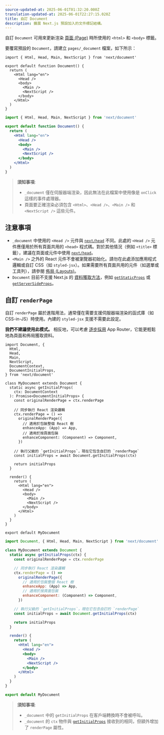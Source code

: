 ```yaml
---
source-updated-at: 2025-06-01T01:32:20.000Z
translation-updated-at: 2025-06-01T22:27:15.028Z
title: 自訂 Document
description: 擴展 Next.js 預設加入的文件標記結構。
---
```


自訂 `Document` 可用來更新渲染 [頁面 (Page)](/docs/pages/building-your-application/routing/pages-and-layouts) 時所使用的 `<html>` 和 `<body>` 標籤。

要覆寫預設的 `Document`，請建立 `pages/_document` 檔案，如下所示：

```tsx filename="pages/_document.tsx" switcher
import { Html, Head, Main, NextScript } from 'next/document'

export default function Document() {
  return (
    <Html lang="en">
      <Head />
      <body>
        <Main />
        <NextScript />
      </body>
    </Html>
  )
}
```

```jsx filename="pages/_document.jsx" switcher
import { Html, Head, Main, NextScript } from 'next/document'

export default function Document() {
  return (
    <Html lang="en">
      <Head />
      <body>
        <Main />
        <NextScript />
      </body>
    </Html>
  )
}
```

> **須知事項**:
>
> - `_document` 僅在伺服器端渲染，因此無法在此檔案中使用像是 `onClick` 這樣的事件處理器。
> - 頁面要正確渲染必須包含 `<Html>`、`<Head />`、`<Main />` 和 `<NextScript />` 這些元件。

## 注意事項

- `_document` 中使用的 `<Head />` 元件與 [`next/head`](/docs/pages/api-reference/components/head) 不同。此處的 `<Head />` 元件應僅用於所有頁面共用的 `<head>` 程式碼。對於其他情況（例如 `<title>` 標籤），建議在頁面或元件中使用 [`next/head`](/docs/pages/api-reference/components/head)。
- `<Main />` 之外的 React 元件不會被瀏覽器初始化。請勿在此處添加應用程式邏輯或自訂 CSS（如 `styled-jsx`）。如果需要所有頁面共用的元件（如選單或工具列），請參閱 [佈局 (Layouts)](/docs/pages/building-your-application/routing/pages-and-layouts#layout-pattern)。
- `Document` 目前不支援 Next.js 的 [資料獲取方法](/docs/pages/building-your-application/data-fetching)，例如 [`getStaticProps`](/docs/pages/building-your-application/data-fetching/get-static-props) 或 [`getServerSideProps`](/docs/pages/building-your-application/data-fetching/get-server-side-props)。

## 自訂 `renderPage`

自訂 `renderPage` 屬於進階用法，通常僅在需要支援伺服器端渲染的函式庫（如 CSS-in-JS）時使用。內建的 `styled-jsx` 支援不需要此設定。

**我們不建議使用此模式。** 相反地，可以考慮 [逐步採用](/docs/app/guides/migrating/app-router-migration) App Router，它能更輕鬆地為頁面和佈局獲取資料。

```tsx filename="pages/_document.tsx" switcher
import Document, {
  Html,
  Head,
  Main,
  NextScript,
  DocumentContext,
  DocumentInitialProps,
} from 'next/document'

class MyDocument extends Document {
  static async getInitialProps(
    ctx: DocumentContext
  ): Promise<DocumentInitialProps> {
    const originalRenderPage = ctx.renderPage

    // 同步執行 React 渲染邏輯
    ctx.renderPage = () =>
      originalRenderPage({
        // 適用於包裝整個 React 樹
        enhanceApp: (App) => App,
        // 適用於按頁面包裝
        enhanceComponent: (Component) => Component,
      })

    // 執行父級的 `getInitialProps`，現在它包含自訂的 `renderPage`
    const initialProps = await Document.getInitialProps(ctx)

    return initialProps
  }

  render() {
    return (
      <Html lang="en">
        <Head />
        <body>
          <Main />
          <NextScript />
        </body>
      </Html>
    )
  }
}

export default MyDocument
```

```jsx filename="pages/_document.jsx" switcher
import Document, { Html, Head, Main, NextScript } from 'next/document'

class MyDocument extends Document {
  static async getInitialProps(ctx) {
    const originalRenderPage = ctx.renderPage

    // 同步執行 React 渲染邏輯
    ctx.renderPage = () =>
      originalRenderPage({
        // 適用於包裝整個 React 樹
        enhanceApp: (App) => App,
        // 適用於按頁面包裝
        enhanceComponent: (Component) => Component,
      })

    // 執行父級的 `getInitialProps`，現在它包含自訂的 `renderPage`
    const initialProps = await Document.getInitialProps(ctx)

    return initialProps
  }

  render() {
    return (
      <Html lang="en">
        <Head />
        <body>
          <Main />
          <NextScript />
        </body>
      </Html>
    )
  }
}

export default MyDocument
```

> **須知事項**:
>
> - `_document` 中的 `getInitialProps` 在客戶端轉換時不會被呼叫。
> - `_document` 的 `ctx` 物件與 [`getInitialProps`](/docs/pages/api-reference/functions/get-initial-props#context-object) 接收到的相同，但額外增加了 `renderPage` 屬性。